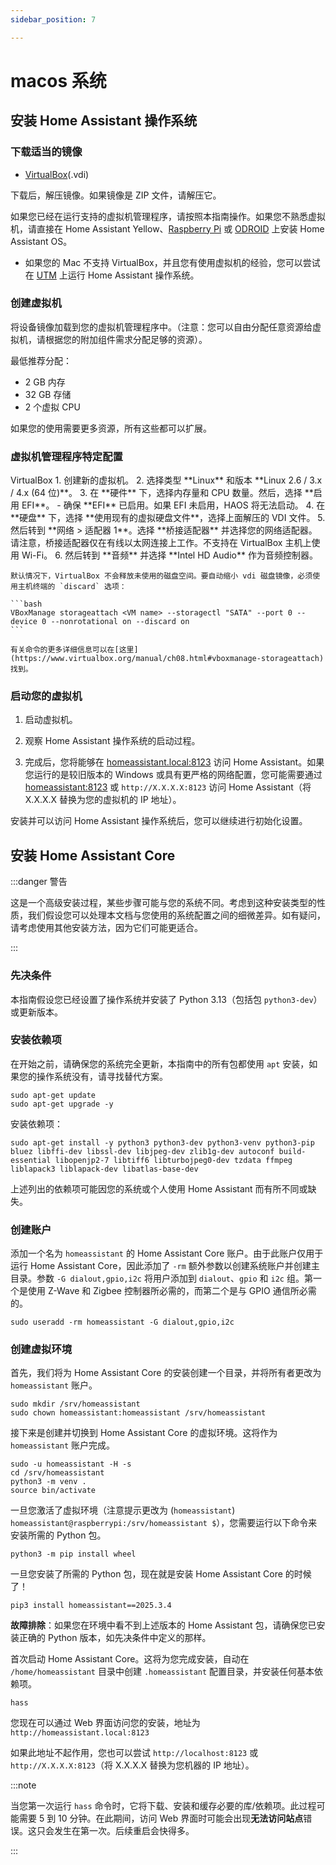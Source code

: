 ```yaml
---
sidebar_position: 7

---
```


# macos 系统

## 安装 Home Assistant 操作系统

### 下载适当的镜像

- [VirtualBox](https://github.com/home-assistant/operating-system/releases/download/15.1/haos_ova-15.1.vdi.zip)(.vdi)

下载后，解压镜像。如果镜像是 ZIP 文件，请解压它。

如果您已经在运行支持的虚拟机管理程序，请按照本指南操作。如果您不熟悉虚拟机，请直接在 Home Assistant Yellow、[Raspberry Pi](./raspberrypi.mdx) 或 [ODROID](./odroid.mdx) 上安装 Home Assistant OS。

- 如果您的 Mac 不支持 VirtualBox，并且您有使用虚拟机的经验，您可以尝试在 [UTM](https://mac.getutm.app/) 上运行 Home Assistant 操作系统。

### 创建虚拟机

将设备镜像加载到您的虚拟机管理程序中。（注意：您可以自由分配任意资源给虚拟机，请根据您的附加组件需求分配足够的资源）。

最低推荐分配：

- 2 GB 内存
- 32 GB 存储
- 2 个虚拟 CPU

如果您的使用需要更多资源，所有这些都可以扩展。

### 虚拟机管理程序特定配置


<Tabs defaultValue="1">
  <TabsList>
    <TabsTrigger value="1">VirtualBox</TabsTrigger>
  </TabsList>
  <TabsContent value="1">
    1. 创建新的虚拟机。
    2. 选择类型 **Linux** 和版本 **Linux 2.6 / 3.x / 4.x (64 位)**。
    3. 在 **硬件** 下，选择内存量和 CPU 数量。然后，选择 **启用 EFI**。
        - 确保 **EFI** 已启用。如果 EFI 未启用，HAOS 将无法启动。
    4. 在 **硬盘** 下，选择 **使用现有的虚拟硬盘文件**，选择上面解压的 VDI 文件。
    5. 然后转到 **网络 > 适配器 1**。选择 **桥接适配器** 并选择您的网络适配器。
        请注意，桥接适配器仅在有线以太网连接上工作。不支持在 VirtualBox 主机上使用 Wi-Fi。
    6. 然后转到 **音频** 并选择 **Intel HD Audio** 作为音频控制器。

    默认情况下，VirtualBox 不会释放未使用的磁盘空间。要自动缩小 vdi 磁盘镜像，必须使用主机终端的 `discard` 选项：

    ```bash
    VBoxManage storageattach <VM name> --storagectl "SATA" --port 0 --device 0 --nonrotational on --discard on
    ```

    有关命令的更多详细信息可以在[这里](https://www.virtualbox.org/manual/ch08.html#vboxmanage-storageattach)找到。
    
  </TabsContent>
</Tabs>

### 启动您的虚拟机

1. 启动虚拟机。
2. 观察 Home Assistant 操作系统的启动过程。

3. 完成后，您将能够在 [homeassistant.local:8123](http://homeassistant.local:8123/) 访问 Home Assistant。如果您运行的是较旧版本的 Windows 或具有更严格的网络配置，您可能需要通过 [homeassistant:8123](http://homeassistant:8123/) 或 `http://X.X.X.X:8123` 访问 Home Assistant（将 X.X.X.X 替换为您的虚拟机的 IP 地址）。

安装并可以访问 Home Assistant 操作系统后，您可以继续进行初始化设置。

## 安装 Home Assistant Core

:::danger 警告

这是一个高级安装过程，某些步骤可能与您的系统不同。考虑到这种安装类型的性质，我们假设您可以处理本文档与您使用的系统配置之间的细微差异。如有疑问，请考虑使用其他安装方法，因为它们可能更适合。

:::

### 先决条件

本指南假设您已经设置了操作系统并安装了 Python 3.13（包括包 `python3-dev`）或更新版本。

### 安装依赖项

在开始之前，请确保您的系统完全更新，本指南中的所有包都使用 `apt` 安装，如果您的操作系统没有，请寻找替代方案。

```
sudo apt-get update
sudo apt-get upgrade -y
```

安装依赖项：

```
sudo apt-get install -y python3 python3-dev python3-venv python3-pip bluez libffi-dev libssl-dev libjpeg-dev zlib1g-dev autoconf build-essential libopenjp2-7 libtiff6 libturbojpeg0-dev tzdata ffmpeg liblapack3 liblapack-dev libatlas-base-dev
```

上述列出的依赖项可能因您的系统或个人使用 Home Assistant 而有所不同或缺失。

### 创建账户

添加一个名为 `homeassistant` 的 Home Assistant Core 账户。由于此账户仅用于运行 Home Assistant Core，因此添加了 `-rm` 额外参数以创建系统账户并创建主目录。参数 `-G dialout,gpio,i2c` 将用户添加到 `dialout`、`gpio` 和 `i2c` 组。第一个是使用 Z-Wave 和 Zigbee 控制器所必需的，而第二个是与 GPIO 通信所必需的。

```
sudo useradd -rm homeassistant -G dialout,gpio,i2c
```

### 创建虚拟环境

首先，我们将为 Home Assistant Core 的安装创建一个目录，并将所有者更改为 `homeassistant` 账户。

```
sudo mkdir /srv/homeassistant
sudo chown homeassistant:homeassistant /srv/homeassistant
```

接下来是创建并切换到 Home Assistant Core 的虚拟环境。这将作为 `homeassistant` 账户完成。

```
sudo -u homeassistant -H -s
cd /srv/homeassistant
python3 -m venv .
source bin/activate
```

一旦您激活了虚拟环境（注意提示更改为 (`homeassistant`) `homeassistant@raspberrypi:/srv/homeassistant $`），您需要运行以下命令来安装所需的 Python 包。

```
python3 -m pip install wheel
```

一旦您安装了所需的 Python 包，现在就是安装 Home Assistant Core 的时候了！

```
pip3 install homeassistant==2025.3.4
```

**故障排除**：如果您在环境中看不到上述版本的 Home Assistant 包，请确保您已安装正确的 Python 版本，如先决条件中定义的那样。

首次启动 Home Assistant Core。这将为您完成安装，自动在 `/home/homeassistant` 目录中创建 `.homeassistant` 配置目录，并安装任何基本依赖项。

```
hass
```

您现在可以通过 Web 界面访问您的安装，地址为 `http://homeassistant.local:8123`

如果此地址不起作用，您也可以尝试 `http://localhost:8123` 或 `http://X.X.X.X:8123`（将 X.X.X.X 替换为您机器的 IP 地址）。

:::note

当您第一次运行 `hass` 命令时，它将下载、安装和缓存必要的库/依赖项。此过程可能需要 5 到 10 分钟。在此期间，访问 Web 界面时可能会出现**无法访问站点**错误。这只会发生在第一次。后续重启会快得多。

:::

